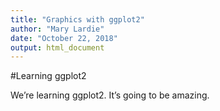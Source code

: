 ```yaml
---
title: "Graphics with ggplot2"
author: "Mary Lardie"
date: "October 22, 2018"
output: html_document
---
```


#Learning ggplot2

We're learning ggplot2.  It's going to be amazing.